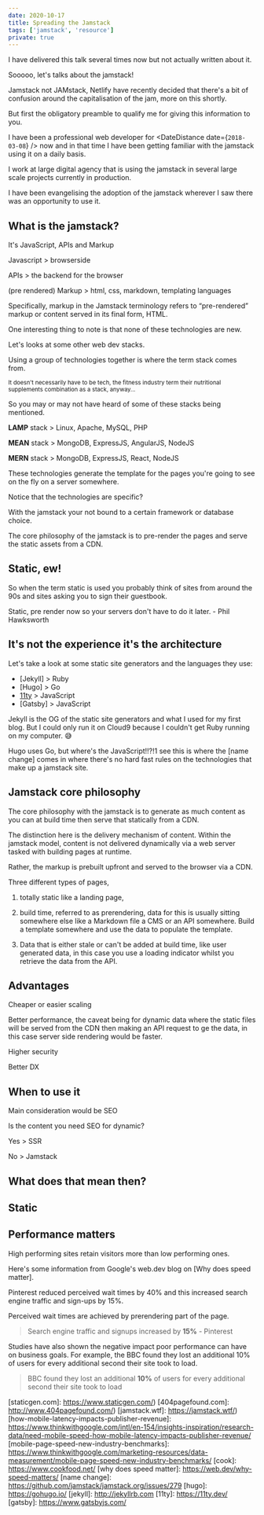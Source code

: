 ```yaml
---
date: 2020-10-17
title: Spreading the Jamstack
tags: ['jamstack', 'resource']
private: true
---
```


I have delivered this talk several times now but not actually written
about it.

Sooooo, let's talks about the jamstack!

Jamstack not JAMstack, Netlify have recently decided that there's a
bit of confusion around the capitalisation of the jam, more on this
shortly.

But first the obligatory preamble to qualify me for giving this
information to you.

I have been a professional web developer for <DateDistance
date={`2018-03-08`} /> now and in that time I have been getting
familiar with the jamstack using it on a daily basis.

I work at large digital agency that is using the jamstack in several
large scale projects currently in production.

I have been evangelising the adoption of the jamstack wherever I saw
there was an opportunity to use it.

## What is the jamstack?

It's JavaScript, APIs and Markup

Javascript > browserside

APIs > the backend for the browser

(pre rendered) Markup > html, css, markdown, templating languages

Specifically, markup in the Jamstack terminology refers to
“pre-rendered” markup or content served in its final form, HTML.

One interesting thing to note is that none of these technologies are
new.

Let's looks at some other web dev stacks.

Using a group of technologies together is where the term stack comes
from.

<Small>
  It doesn't necessarily have to be tech, the fitness industry term
  their nutritional supplements combination as a stack, anyway...
</Small>

So you may or may not have heard of some of these stacks being
mentioned.

**LAMP** stack > Linux, Apache, MySQL, PHP

**MEAN** stack > MongoDB, ExpressJS, AngularJS, NodeJS

**MERN** stack > MongoDB, ExpressJS, React, NodeJS

These technologies generate the template for the pages you're going to
see on the fly on a server somewhere.

Notice that the technologies are specific?

With the jamstack your not bound to a certain framework or database
choice.

The core philosophy of the jamstack is to pre-render the pages and
serve the static assets from a CDN.

## Static, ew!

So when the term static is used you probably think of sites from
around the 90s and sites asking you to sign their guestbook.

Static, pre render now so your servers don't have to do it later. -
Phil Hawksworth

## It's not the experience it's the architecture

Let's take a look at some static site generators and the languages
they use:

- [Jekyll] > Ruby
- [Hugo] > Go
- [11ty](Eleventy) > JavaScript
- [Gatsby] > JavaScript

Jekyll is the OG of the static site generators and what I used for my
first blog. But I could only run it on Cloud9 because I couldn't get
Ruby running on my computer. 😅

Hugo uses Go, <Sarcasm>but where's the JavaScript!!?!1</Sarcasm> see
this is where the [name change] comes in where there's no hard fast
rules on the technologies that make up a jamstack site.

## Jamstack core philosophy

The core philosophy with the jamstack is to generate as much content
as you can at build time then serve that statically from a CDN.

The distinction here is the delivery mechanism of content. Within the
jamstack model, content is not delivered dynamically via a web server
tasked with building pages at runtime.

Rather, the markup is prebuilt upfront and served to the browser via a
CDN.

Three different types of pages,

1. totally static like a landing page,

2. build time, referred to as prerendering, data for this is usually
   sitting somewhere else like a Markdown file a CMS or an API
   somewhere. Build a template somewhere and use the data to populate
   the template.

3. Data that is either stale or can't be added at build time, like
   user generated data, in this case you use a loading indicator
   whilst you retrieve the data from the API.

## Advantages

Cheaper or easier scaling

Better performance, the caveat being for dynamic data where the static
files will be served from the CDN then making an API request to ge the
data, in this case server side rendering would be faster.

Higher security

Better DX

## When to use it

Main consideration would be SEO

Is the content you need SEO for dynamic?

Yes > SSR

No > Jamstack

## What does that mean then?

## Static

## Performance matters

High performing sites retain visitors more than low performing ones.

Here's some information from Google's web.dev blog on [Why does speed
matter].

Pinterest reduced perceived wait times by 40% and this increased
search engine traffic and sign-ups by 15%.

Perceived wait times are achieved by prerendering part of the page.

> Search engine traffic and signups increased by **15%** - Pinterest

Studies have also shown the negative impact poor performance can have
on business goals. For example, the BBC found they lost an additional
10% of users for every additional second their site took to load.

> BBC found they lost an additional **10%** of users for every
> additional second their site took to load

[smashingmagazine.com]: https://smashingmagazine.com
[jfkt4.nyc]: https://jfkt4.nyc
[reactjs.org]: https://reactjs.org
[store.gatsbyjs.org]: https://store.gatsbyjs.org
[nozzle.io]: https://nozzle.io
[staticgen.com]: https://www.staticgen.com/)
[404pagefound.com]: http://www.404pagefound.com/)
[jamstack.wtf]: https://jamstack.wtf/)
[how-mobile-latency-impacts-publisher-revenue]:
  https://www.thinkwithgoogle.com/intl/en-154/insights-inspiration/research-data/need-mobile-speed-how-mobile-latency-impacts-publisher-revenue/
[mobile-page-speed-new-industry-benchmarks]:
  https://www.thinkwithgoogle.com/marketing-resources/data-measurement/mobile-page-speed-new-industry-benchmarks/
[cook]: https://www.cookfood.net/
[why does speed matter]: https://web.dev/why-speed-matters/
[name change]: https://github.com/jamstack/jamstack.org/issues/279
[hugo]: https://gohugo.io/
[jekyll]: http://jekyllrb.com
[11ty]: https://11ty.dev/
[gatsby]: https://www.gatsbyjs.com/
